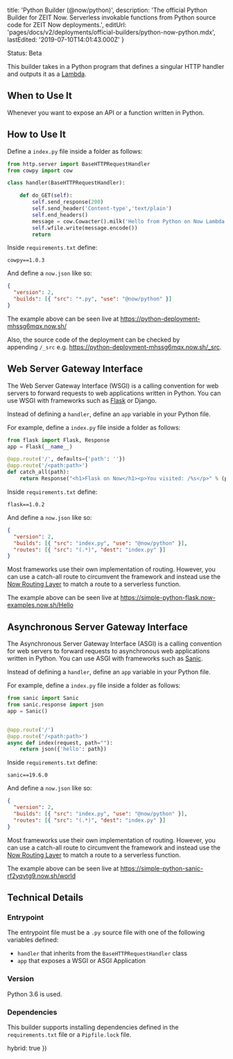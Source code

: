 
  title: 'Python Builder (@now/python)',
  description:
    'The official Python Builder for ZEIT Now. Serverless invokable functions from Python source code for ZEIT Now deployments.',
  editUrl: 'pages/docs/v2/deployments/official-builders/python-now-python.mdx',
  lastEdited: '2019-07-10T14:01:43.000Z'
}

<Tag>Status: Beta</Tag>

This builder takes in a Python program that defines a singular HTTP handler and outputs it as a [Lambda](/docs/v2/deployments/concepts/lambdas).

## When to Use It

Whenever you want to expose an API or a function written in Python.

## How to Use It

Define a `index.py` file inside a folder as follows:

```python
from http.server import BaseHTTPRequestHandler
from cowpy import cow

class handler(BaseHTTPRequestHandler):

    def do_GET(self):
        self.send_response(200)
        self.send_header('Content-type','text/plain')
        self.end_headers()
        message = cow.Cowacter().milk('Hello from Python on Now Lambda!1111111')
        self.wfile.write(message.encode())
        return
```

Inside `requirements.txt` define:

```
cowpy==1.0.3
```

And define a `now.json` like so:

```json
{
  "version": 2,
  "builds": [{ "src": "*.py", "use": "@now/python" }]
}
```

The example above can be seen live at <https://python-deployment-mhssg6mqx.now.sh/>

Also, the source code of the deployment can be checked by appending `/_src` e.g. <https://python-deployment-mhssg6mqx.now.sh/_src>.

## Web Server Gateway Interface

The Web Server Gateway Interface (WSGI) is a calling convention for web servers to forward requests to web applications written in Python. You can use WSGI with frameworks such as [Flask](/examples/python-flask) or Django.

Instead of defining a `handler`, define an `app` variable in your Python file.

For example, define a `index.py` file inside a folder as follows:

```python
from flask import Flask, Response
app = Flask(__name__)

@app.route('/', defaults={'path': ''})
@app.route('/<path:path>')
def catch_all(path):
    return Response("<h1>Flask on Now</h1><p>You visited: /%s</p>" % (path), mimetype="text/html")
```

Inside `requirements.txt` define:

```
flask==1.0.2
```

And define a `now.json` like so:

```json
{
  "version": 2,
  "builds": [{ "src": "index.py", "use": "@now/python" }],
  "routes": [{ "src": "(.*)", "dest": "index.py" }]
}
```

Most frameworks use their own implementation of routing. However, you can use a catch-all route to circumvent the framework and instead use the [Now Routing Layer](/docs/v2/deployments/routes) to match a route to a serverless function.

The example above can be seen live at <https://simple-python-flask.now-examples.now.sh/Hello>

## Asynchronous Server Gateway Interface

The Asynchronous Server Gateway Interface (ASGI) is a calling convention for web servers to forward requests to asynchronous web applications written in Python. You can use ASGI with frameworks such as [Sanic](https://sanic.readthedocs.io).

Instead of defining a `handler`, define an `app` variable in your Python file.

For example, define a `index.py` file inside a folder as follows:

```python
from sanic import Sanic
from sanic.response import json
app = Sanic()


@app.route('/')
@app.route('/<path:path>')
async def index(request, path=""):
    return json({'hello': path})
```

Inside `requirements.txt` define:

```
sanic==19.6.0
```

And define a `now.json` like so:

```json
{
  "version": 2,
  "builds": [{ "src": "index.py", "use": "@now/python" }],
  "routes": [{ "src": "(.*)", "dest": "index.py" }]
}
```

Most frameworks use their own implementation of routing. However, you can use a catch-all route to circumvent the framework and instead use the [Now Routing Layer](/docs/v2/deployments/routes) to match a route to a serverless function.

The example above can be seen live at <https://simple-python-sanic-rf2yqvtg9.now.sh/world>

## Technical Details

### Entrypoint

The entrypoint file must be a `.py` source file with one of the following variables defined:

- `handler` that inherits from the `BaseHTTPRequestHandler` class
- `app` that exposes a WSGI or ASGI Application

### Version

Python 3.6 is used.

### Dependencies

This builder supports installing dependencies defined in the `requirements.txt` file or a `Pipfile.lock` file.

  hybrid: true
})
